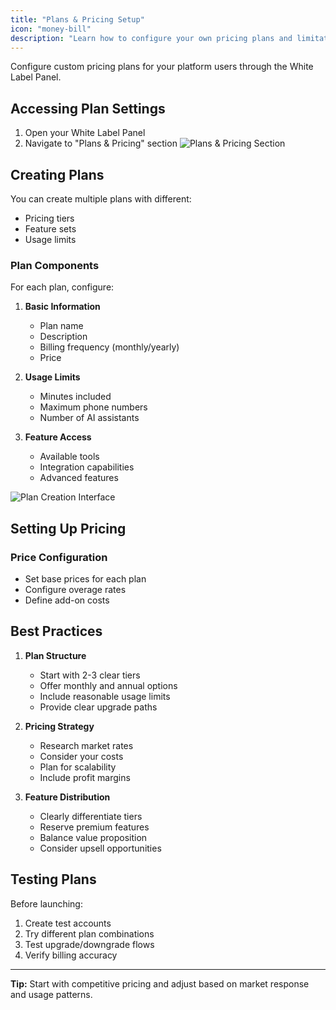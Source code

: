 ```yaml
---
title: "Plans & Pricing Setup"
icon: "money-bill"
description: "Learn how to configure your own pricing plans and limitations for your white labeled platform"
---
```


Configure custom pricing plans for your platform users through the White Label Panel.

## Accessing Plan Settings

1. Open your White Label Panel
2. Navigate to "Plans & Pricing" section
   <Frame>
     <img src="/resources/plans.png" alt="Plans & Pricing Section" />
   </Frame>

## Creating Plans

You can create multiple plans with different:

- Pricing tiers
- Feature sets
- Usage limits

### Plan Components

For each plan, configure:

1. **Basic Information**

   - Plan name
   - Description
   - Billing frequency (monthly/yearly)
   - Price

2. **Usage Limits**

   - Minutes included
   - Maximum phone numbers
   - Number of AI assistants

3. **Feature Access**
   - Available tools
   - Integration capabilities
   - Advanced features

<Frame>
  <img src="/resources/wl-price.jpg" alt="Plan Creation Interface" />
</Frame>

## Setting Up Pricing

### Price Configuration

- Set base prices for each plan
- Configure overage rates
- Define add-on costs

## Best Practices

1. **Plan Structure**

   - Start with 2-3 clear tiers
   - Offer monthly and annual options
   - Include reasonable usage limits
   - Provide clear upgrade paths

2. **Pricing Strategy**

   - Research market rates
   - Consider your costs
   - Plan for scalability
   - Include profit margins

3. **Feature Distribution**
   - Clearly differentiate tiers
   - Reserve premium features
   - Balance value proposition
   - Consider upsell opportunities

## Testing Plans

Before launching:

1. Create test accounts
2. Try different plan combinations
3. Test upgrade/downgrade flows
4. Verify billing accuracy

---

**Tip:** Start with competitive pricing and adjust based on market response and usage patterns.

